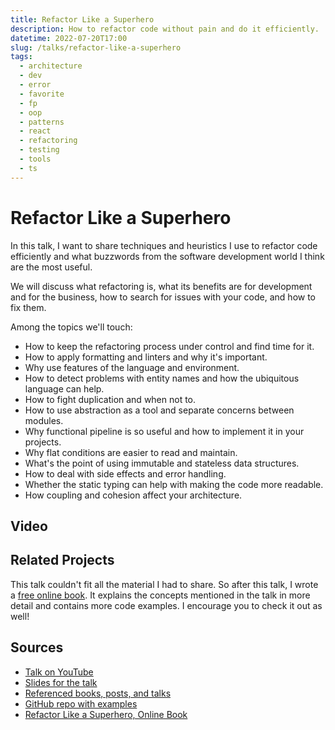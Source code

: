 ```yaml
---
title: Refactor Like a Superhero
description: How to refactor code without pain and do it efficiently.
datetime: 2022-07-20T17:00
slug: /talks/refactor-like-a-superhero
tags:
  - architecture
  - dev
  - error
  - favorite
  - fp
  - oop
  - patterns
  - react
  - refactoring
  - testing
  - tools
  - ts
---
```


# Refactor Like a Superhero

In this talk, I want to share techniques and heuristics I use to refactor code efficiently and what buzzwords from the software development world I think are the most useful.

We will discuss what refactoring is, what its benefits are for development and for the business, how to search for issues with your code, and how to fix them.

Among the topics we'll touch:

- How to keep the refactoring process under control and find time for it.
- How to apply formatting and linters and why it's important.
- Why use features of the language and environment.
- How to detect problems with entity names and how the ubiquitous language can help.
- How to fight duplication and when not to.
- How to use abstraction as a tool and separate concerns between modules.
- Why functional pipeline is so useful and how to implement it in your projects.
- Why flat conditions are easier to read and maintain.
- What's the point of using immutable and stateless data structures.
- How to deal with side effects and error handling.
- Whether the static typing can help with making the code more readable.
- How coupling and cohesion affect your architecture.

## Video

<YouTube src="https://www.youtube.com/embed/G7NcuYJ-HSM" caption="Talk on YouTube" />

## Related Projects

This talk couldn't fit all the material I had to share. So after this talk, I wrote a [free online book](https://github.com/bespoyasov/refactor-like-a-superhero-online-book). It explains the concepts mentioned in the talk in more detail and contains more code examples. I encourage you to check it out as well!

## Sources

- [Talk on YouTube](https://youtu.be/G7NcuYJ-HSM)
- [Slides for the talk](https://bespoyasov.me/slides/refactor-like-a-superhero/)
- [Referenced books, posts, and talks](https://bespoyasov.me/slides/refactor-like-a-superhero/sources-en.html)
- [GitHub repo with examples](https://github.com/bespoyasov/refactor-like-a-superhero-talk)
- [Refactor Like a Superhero, Online Book](https://github.com/bespoyasov/refactor-like-a-superhero-online-book)

